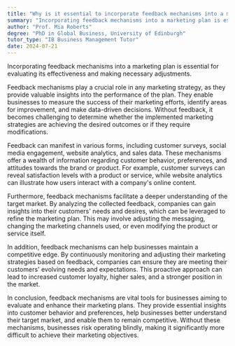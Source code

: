 ```yaml
---
title: "Why is it essential to incorporate feedback mechanisms into a marketing plan?"
summary: "Incorporating feedback mechanisms into a marketing plan is essential for evaluating effectiveness and making necessary adjustments."
author: "Prof. Mia Roberts"
degree: "PhD in Global Business, University of Edinburgh"
tutor_type: "IB Business Management Tutor"
date: 2024-07-21
---
```


Incorporating feedback mechanisms into a marketing plan is essential for evaluating its effectiveness and making necessary adjustments.

Feedback mechanisms play a crucial role in any marketing strategy, as they provide valuable insights into the performance of the plan. They enable businesses to measure the success of their marketing efforts, identify areas for improvement, and make data-driven decisions. Without feedback, it becomes challenging to determine whether the implemented marketing strategies are achieving the desired outcomes or if they require modifications.

Feedback can manifest in various forms, including customer surveys, social media engagement, website analytics, and sales data. These mechanisms offer a wealth of information regarding customer behavior, preferences, and attitudes towards the brand or product. For example, customer surveys can reveal satisfaction levels with a product or service, while website analytics can illustrate how users interact with a company's online content.

Furthermore, feedback mechanisms facilitate a deeper understanding of the target market. By analyzing the collected feedback, companies can gain insights into their customers' needs and desires, which can be leveraged to refine the marketing plan. This may involve adjusting the messaging, changing the marketing channels used, or even modifying the product or service itself.

In addition, feedback mechanisms can help businesses maintain a competitive edge. By continuously monitoring and adjusting their marketing strategies based on feedback, companies can ensure they are meeting their customers' evolving needs and expectations. This proactive approach can lead to increased customer loyalty, higher sales, and a stronger position in the market.

In conclusion, feedback mechanisms are vital tools for businesses aiming to evaluate and enhance their marketing plans. They provide essential insights into customer behavior and preferences, help businesses better understand their target market, and enable them to remain competitive. Without these mechanisms, businesses risk operating blindly, making it significantly more difficult to achieve their marketing objectives.
    